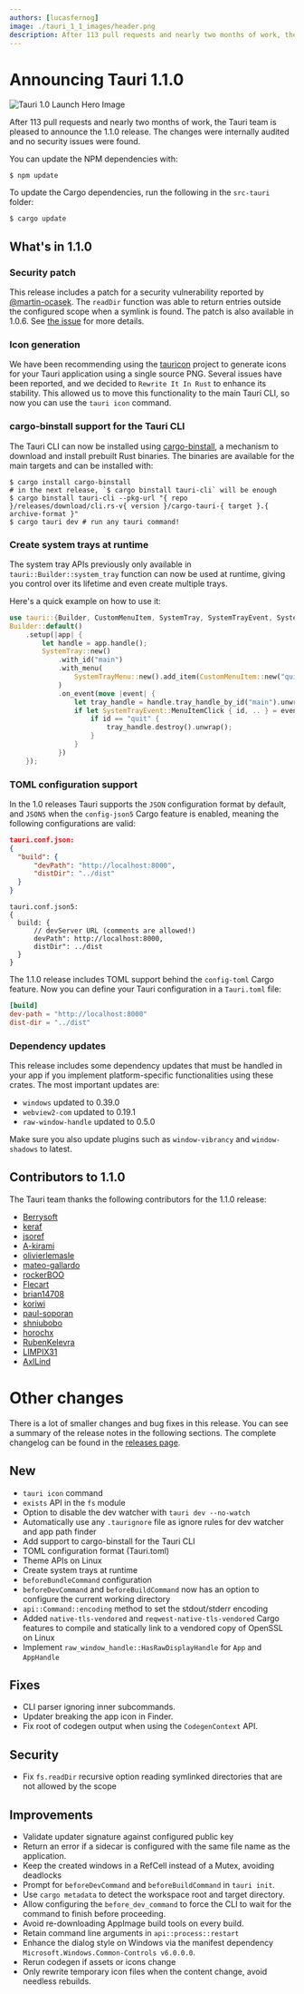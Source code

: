 ```yaml
---
authors: [lucasfernog]
image: ./tauri_1_1_images/header.png
description: After 113 pull requests and nearly two months of work, the Tauri team is pleased to announce the 1.1.0 release.
---
```


# Announcing Tauri 1.1.0

![Tauri 1.0 Launch Hero Image](./tauri_1_1_images/header.png)

After 113 pull requests and nearly two months of work, the Tauri team is pleased to announce the 1.1.0 release. The changes were internally audited and no security issues were found.

You can update the NPM dependencies with:

```
$ npm update
```

To update the Cargo dependencies, run the following in the `src-tauri` folder:

```
$ cargo update
```

## What's in 1.1.0

### Security patch

This release includes a patch for a security vulnerability reported by [@martin-ocasek](https://github.com/martin-ocasek). The `readDir` function was able to return entries outside the configured scope when a symlink is found. The patch is also available in 1.0.6. See [the issue](https://github.com/tauri-apps/tauri/issues/4882) for more details.

### Icon generation

We have been recommending using the [tauricon](https://github.com/tauri-apps/tauricon) project to generate icons for your Tauri application using a single source PNG. Several issues have been reported, and we decided to `Rewrite It In Rust` to enhance its stability. This allowed us to move this functionality to the main Tauri CLI, so now you can use the `tauri icon` command.

### cargo-binstall support for the Tauri CLI

The Tauri CLI can now be installed using [cargo-binstall](https://github.com/cargo-bins/cargo-binstall), a mechanism to download and install prebuilt Rust binaries. The binaries are available for the main targets and can be installed with:

```
$ cargo install cargo-binstall
# in the next release, `$ cargo binstall tauri-cli` will be enough
$ cargo binstall tauri-cli --pkg-url "{ repo }/releases/download/cli.rs-v{ version }/cargo-tauri-{ target }.{ archive-format }"
$ cargo tauri dev # run any tauri command!
```

### Create system trays at runtime

The system tray APIs previously only available in `tauri::Builder::system_tray` function can now be used at runtime, giving you control over its lifetime and even create multiple trays.

Here's a quick example on how to use it:

```rust
use tauri::{Builder, CustomMenuItem, SystemTray, SystemTrayEvent, SystemTrayMenu};
Builder::default()
    .setup(|app| {
        let handle = app.handle();
        SystemTray::new()
            .with_id("main")
            .with_menu(
                SystemTrayMenu::new().add_item(CustomMenuItem::new("quit", "Quit"))
            )
            .on_event(move |event| {
                let tray_handle = handle.tray_handle_by_id("main").unwrap();
                if let SystemTrayEvent::MenuItemClick { id, .. } = event {
                    if id == "quit" {
                        tray_handle.destroy().unwrap();
                    }
                }
            })
    });
```

### TOML configuration support

In the 1.0 releases Tauri supports the `JSON` configuration format by default, and `JSON5` when the `config-json5` Cargo feature is enabled, meaning the following configurations are valid:

```json
tauri.conf.json:
{
  "build": {
      "devPath": "http://localhost:8000",
      "distDir": "../dist"
  }
}
```

```json5
tauri.conf.json5:
{
  build: {
      // devServer URL (comments are allowed!)
      devPath": http://localhost:8000,
      distDir": ../dist
  }
}
```

The 1.1.0 release includes TOML support behind the `config-toml` Cargo feature. Now you can define your Tauri configuration in a `Tauri.toml` file:

```toml
[build]
dev-path = "http://localhost:8000"
dist-dir = "../dist"
```

### Dependency updates

This release includes some dependency updates that must be handled in your app if you implement platform-specific functionalities using these crates. The most important updates are:

- `windows` updated to 0.39.0
- `webview2-com` updated to 0.19.1
- `raw-window-handle` updated to 0.5.0

Make sure you also update plugins such as `window-vibrancy` and `window-shadows` to latest.

## Contributors to 1.1.0

The Tauri team thanks the following contributors for the 1.1.0 release:

- [Berrysoft](https://github.com/Berrysoft)
- [keraf](https://github.com/keraf)
- [jsoref](https://github.com/jsoref)
- [A-kirami](https://github.com/A-kirami)
- [olivierlemasle](https://github.com/olivierlemasle)
- [mateo-gallardo](https://github.com/mateo-gallardo)
- [rockerBOO](https://github.com/rockerBOO)
- [Flecart](https://github.com/Flecart)
- [brian14708](https://github.com/brian14708)
- [koriwi](https://github.com/koriwi)
- [paul-soporan](https://github.com/paul-soporan)
- [shniubobo](https://github.com/shniubobo)
- [horochx](https://github.com/horochx)
- [RubenKelevra](https://github.com/RubenKelevra)
- [LIMPIX31](https://github.com/LIMPIX31)
- [AxlLind](https://github.com/AxlLind)

# Other changes

There is a lot of smaller changes and bug fixes in this release. You can see a summary of the release notes in the following sections. The complete changelog can be found in the [releases page](https://tauri.app/releases).

## New

- `tauri icon` command
- `exists` API in the `fs` module
- Option to disable the dev watcher with `tauri dev --no-watch`
- Automatically use any `.taurignore` file as ignore rules for dev watcher and app path finder
- Add support to cargo-binstall for the Tauri CLI
- TOML configuration format (Tauri.toml)
- Theme APIs on Linux
- Create system trays at runtime
- `beforeBundleCommand` configuration
- `beforeDevCommand` and `beforeBuildCommand` now has an option to configure the current working directory
- `api::Command::encoding` method to set the stdout/stderr encoding
- Added `native-tls-vendored` and `reqwest-native-tls-vendored` Cargo features to compile and statically link to a vendored copy of OpenSSL on Linux
- Implement `raw_window_handle::HasRawDisplayHandle` for `App` and `AppHandle`

## Fixes

- CLI parser ignoring inner subcommands.
- Updater breaking the app icon in Finder.
- Fix root of codegen output when using the `CodegenContext` API.

## Security

- Fix `fs.readDir` recursive option reading symlinked directories that are not allowed by the scope

## Improvements

- Validate updater signature against configured public key
- Return an error if a sidecar is configured with the same file name as the application.
- Keep the created windows in a RefCell instead of a Mutex, avoiding deadlocks
- Prompt for `beforeDevCommand` and `beforeBuildCommand` in `tauri init`.
- Use `cargo metadata` to detect the workspace root and target directory.
- Allow configuring the `before_dev_command` to force the CLI to wait for the command to finish before proceeding.
- Avoid re-downloading AppImage build tools on every build.
- Retain command line arguments in `api::process::restart`
- Enhance the dialog style on Windows via the manifest dependency `Microsoft.Windows.Common-Controls v6.0.0.0`.
- Rerun codegen if assets or icons change
- Only rewrite temporary icon files when the content change, avoid needless rebuilds.
